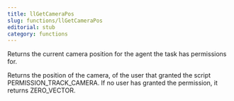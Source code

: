 ```yaml
---
title: llGetCameraPos
slug: functions/llGetCameraPos
editorial: stub
category: functions
---
```


<LSLFunction name="llGetCameraPos"/>

Returns the current camera position for the agent the task has permissions for.

Returns the position of the camera, of the user that granted the script PERMISSION_TRACK_CAMERA. If no user has granted the permission, it returns ZERO_VECTOR.
